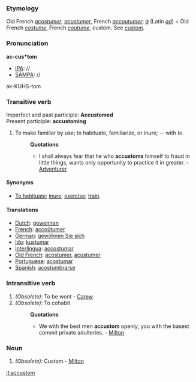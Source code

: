 ===Etymology===
Old French ''[[acostumer]]'', ''[[acustumer]]'', French ''[[accoutumer]]''; ''[[à]]'' (Latin ''[[ad]]'') + Old French ''[[costume]]'', French ''[[coutume]]'', custom. See [[custom]].
===Pronunciation===
'''ac-cus*tom'''
*[[IPA]]: //
*[[SAMPA]]: //
ak-KUHS-tom
===Transitive verb===
Imperfect and past participle: '''Accustomed''' <br>
Present participle: '''accustoming''' 
#To make familiar by use; to habituate, familiarize, or inure; -- with ''to''.
#:'''Quotations'''
#:*I shall always fear that he who '''accustoms''' himself to fraud in little things, wants only opportunity to practice it in greater. - [[Adventurer]]
====Synonyms====
*[[To habituate]]; [[inure]]; [[exercise]]; [[train]].
====Translations====
*[[Dutch]]: [[gewennen]]
*[[French]]: [[accoûtumer]]
*[[German]]: [[gewöhnen Sie sich]]
*[[Ido]]: [[kustumar]]
*[[Interlingua]]: [[accostumar]]
*[[Old French]]: [[acostumer]], [[acustumer]]
*[[Portuguese]]: [[acostumar]]
*[[Spanish]]: [[acostumbrarse]]

===Intransitive verb===
#''(Obsolete):'' To be wont - [[Carew]]
#''(Obsolete):'' To cohabit
#:'''Quotations'''
#:*We with the best men '''accustom''' openly; you with the basest commit private adulteries. - [[Milton]]

===Noun===
#''(Obsolete):'' Custom - [[Milton]]

[[it:accustom]]